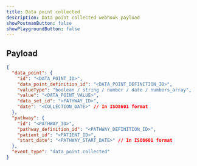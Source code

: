 ```yaml
---
title: Data point collected
description: Data point collected webhook payload
showPostmanButton: false
showPlaygroundButton: false
---
```


## Payload

```json
{
  "data_point": {
    "id": "<DATA_POINT_ID>",
    "data_point_definition_id": "<DATA_POINT_DEFINITION_ID>",
    "valueType": "boolean / string / number / date / numbers_array",
    "value": "<DATA_POINT_VALUE>",
    "data_set_id": "<PATHWAY_ID>",
    "date": "<COLLECTION_DATE>" // In ISO8601 format
  },
  "pathway": {
    "id": "<PATHWAY_ID>",
    "pathway_definition_id": "<PATHWAY_DEFINITION_ID>",
    "patient_id": "<PATIENT_ID>",
    "start_date": "<PATHWAY_START_DATE>" // In ISO8601 format
  },
  "event_type": "data_point.collected"
}
```
